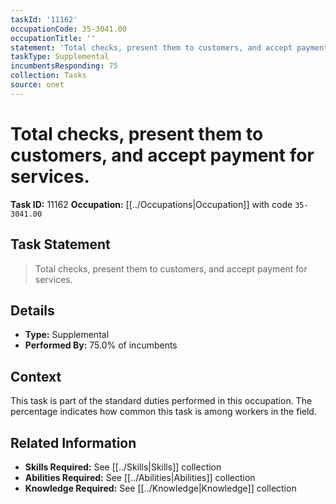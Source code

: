 ```yaml
---
taskId: '11162'
occupationCode: 35-3041.00
occupationTitle: ''
statement: 'Total checks, present them to customers, and accept payment for services.'
taskType: Supplemental
incumbentsResponding: 75
collection: Tasks
source: onet
---
```

# Total checks, present them to customers, and accept payment for services.

**Task ID:** 11162
**Occupation:** [[../Occupations|Occupation]] with code `35-3041.00`

## Task Statement

> Total checks, present them to customers, and accept payment for services.

## Details

- **Type:** Supplemental
- **Performed By:** 75.0% of incumbents

## Context

This task is part of the standard duties performed in this occupation. The percentage indicates how common this task is among workers in the field.

## Related Information

- **Skills Required:** See [[../Skills|Skills]] collection
- **Abilities Required:** See [[../Abilities|Abilities]] collection
- **Knowledge Required:** See [[../Knowledge|Knowledge]] collection
